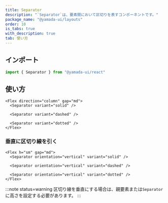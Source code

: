 ```yaml
---
title: Separator
description: "`Separator`は、要素間において区切りを表すコンポーネントです。"
package_name: "@yamada-ui/layouts"
order: 10
is_tabs: true
with_description: true
tab: 使い方
---
```


## インポート

```ts
import { Separator } from "@yamada-ui/react"
```

## 使い方

```tsx
<Flex direction="column" gap="md">
  <Separator variant="solid" />

  <Separator variant="dashed" />

  <Separator variant="dotted" />
</Flex>
```

### 垂直に区切り線を引く

```tsx
<Flex h="sm" gap="md">
  <Separator orientation="vertical" variant="solid" />

  <Separator orientation="vertical" variant="dashed" />

  <Separator orientation="vertical" variant="dotted" />
</Flex>
```

:::note status=warning
区切り線を垂直にする場合は、親要素または`Separator`に高さを設定する必要があります。
:::
